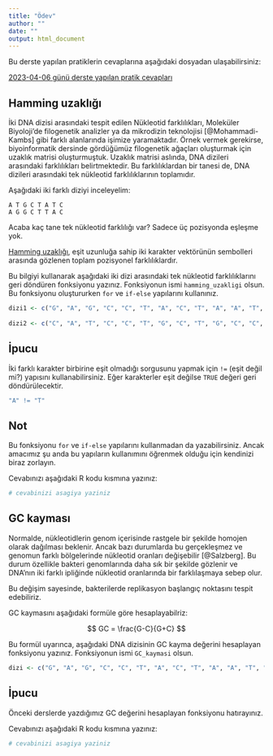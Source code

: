 ```yaml
---
title: "Ödev"
author: ""
date: ""
output: html_document
---
```


Bu derste yapılan pratiklerin cevaplarına aşağıdaki dosyadan ulaşabilirsiniz:

[2023-04-06 günü derste yapılan pratik cevapları](https://raw.githubusercontent.com/emrahkirdok/ybva/main/04-pratikler/02-bilgisayarli-dusunme/02-dna-dizi-islemleri-cevaplar.Rmd)

## Hamming uzaklığı

İki DNA dizisi arasındaki tespit edilen Nükleotid farklılıkları, Moleküler Biyoloji'de filogenetik analizler ya da mikrodizin teknolojisi [@Mohammadi-Kambs] gibi  farklı alanlarında işimize yaramaktadır. Örnek vermek gerekirse, biyoinformatik dersinde gördüğümüz filogenetik ağaçları oluşturmak için uzaklık matrisi oluşturmuştuk. Uzaklık matrisi aslında, DNA dizileri arasındaki farklılıkları belirtmektedir. Bu farklılıklardan bir tanesi de, DNA dizileri arasındaki tek nükleotid farklılıklarının toplamıdır.

Aşağıdaki iki farklı diziyi inceleyelim:

```
A T G C T A T C
A G G C T T A C
```

Acaba kaç tane tek nükleotid farklılığı var? Sadece üç pozisyonda eşleşme yok.

[Hamming uzaklığı](https://en.wikipedia.org/wiki/Hamming_distance), eşit uzunluğa sahip iki karakter vektörünün sembolleri arasında gözlenen toplam pozisyonel farklılıklardır.

Bu bilgiyi kullanarak aşağıdaki iki dizi arasındaki tek nükleotid farklılıklarını geri döndüren fonksiyonu yazınız. Fonksiyonun ismi `hamming_uzakligi` olsun. Bu fonksiyonu oluştururken `for` ve `if-else` yapılarını kullanınız.

```r
dizi1 <- c("G", "A", "G", "C", "C", "T", "A", "C", "T", "A", "A", "T", "G", "G", "G", "A", "T")
  
dizi2 <- c("C", "A", "T", "C", "C", "T", "G", "C", "T", "G", "C", "C", "G", "G", "G", "G", "T")
```

::: {.callout-tip}
# İpucu
İki farklı karakter birbirine eşit olmadığı sorgusunu yapmak için `!=` (eşit değil mi?) yapısını kullanabilirsiniz. Eğer karakterler eşit değilse `TRUE` değeri geri döndürülecektir. 
```r
"A" != "T"
```
:::

::: {.callout-note}
## Not

Bu fonksiyonu `for` ve `if-else` yapılarını kullanmadan da yazabilirsiniz. Ancak amacımız şu anda bu yapıların kullanımını öğrenmek olduğu için kendinizi biraz zorlayın.
:::

Cevabınızı aşağıdaki R kodu kısmına yazınız:

```r
# cevabinizi asagiya yaziniz

```


## GC kayması

Normalde, nükleotidlerin genom içerisinde rastgele bir şekilde homojen olarak dağılması beklenir. Ancak bazı durumlarda bu gerçekleşmez ve genomun farklı bölgelerinde nükleotid oranları değişebilir [@Salzberg]. Bu durum özellikle bakteri genomlarında daha sık bir şekilde gözlenir ve DNA'nın iki farklı ipliğinde nükleotid oranlarında bir farklılaşmaya sebep olur. 

Bu değişim sayesinde, bakterilerde replikasyon başlangıç noktasını tespit edebiliriz.

GC kaymasını aşağıdaki formüle göre hesaplayabilriz:

$$
GC = \frac{G-C}{G+C}
$$

Bu formül uyarınca, aşağıdaki DNA dizisinin GC kayma değerini hesaplayan fonksiyonu yazınız. Fonksiyonun ismi `GC_kaymasi` olsun.

```r
dizi <- c("G", "A", "G", "C", "C", "T", "A", "C", "T", "A", "A", "T", "G", "G", "G", "A", "T", "C", "A", "T", "C", "C", "T", "G", "C", "T", "G", "C", "C", "G", "G", "G", "G", "T")
``` 

::: {.callout-tip}
# İpucu
Önceki derslerde yazdığımız GC değerini hesaplayan fonksiyonu hatırayınız.
:::



Cevabınızı aşağıdaki R kodu kısmına yazınız:

```r
# cevabinizi asagiya yaziniz

```